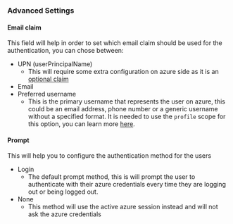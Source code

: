 ### Advanced Settings
#### Email claim
This field will help in order to set which email claim should be used for the authentication, you can chose between:
- UPN (userPrincipalName)
  - This will require some extra configuration on azure side as it is an [optional claim](https://learn.microsoft.com/en-us/entra/identity-platform/optional-claims)
- Email
- Preferred username
  - This is the primary username that represents the user on azure, this could be an email address, phone number or a generic username without a specified format. It is needed to use the `profile` scope for this option, you can learn more [here](https://learn.microsoft.com/en-us/entra/identity-platform/access-token-claims-reference#payload-claims).
#### Prompt
This will help you to configure the authentication method for the users
- Login
  - The default prompt method, this is will prompt the user to authenticate with their azure credentials every time they are logging out or being logged out.
- None
  - This method will use the active azure session instead and will not ask the azure credentials
